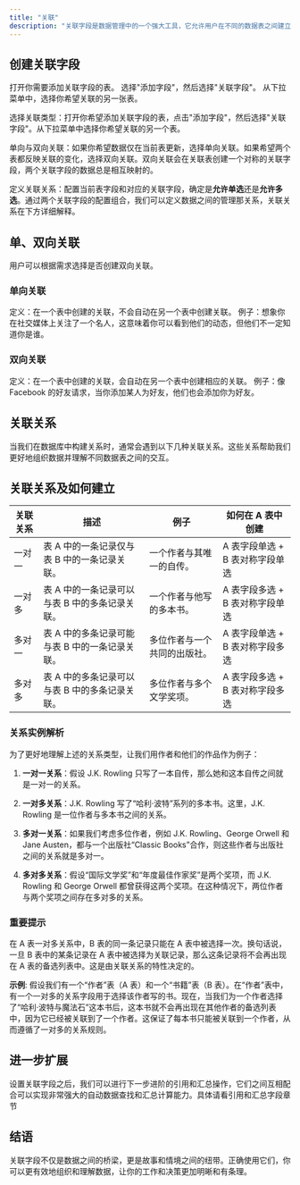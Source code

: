```yaml
---
title: "关联"
description: "关联字段是数据管理中的一个强大工具，它允许用户在不同的数据表之间建立关系。通过关联字段，用户可以轻松地在当前表中插入其他表中的记录，并快速查看和跳转至关联的数据表。"
---
```


## 创建关联字段

打开你需要添加关联字段的表。 选择"添加字段"，然后选择"关联字段"。 从下拉菜单中，选择你希望关联的另一张表。

选择关联类型：打开你希望添加关联字段的表，点击"添加字段"，然后选择"关联字段"。从下拉菜单中选择你希望关联的另一个表。

单向与双向关联：如果你希望数据仅在当前表更新，选择单向关联。如果希望两个表都反映关联的变化，选择双向关联。双向关联会在关联表创建一个对称的关联字段，两个关联字段的数据总是相互映射的。

定义关联关系：配置当前表字段和对应的关联字段，确定是**允许单选**还是**允许多选**。通过两个关联字段的配置组合，我们可以定义数据之间的管理那关系，关联关系在下方详细解释。

## 单、双向关联

用户可以根据需求选择是否创建双向关联。

### 单向关联

定义：在一个表中创建的关联，不会自动在另一个表中创建关联。 例子：想象你在社交媒体上关注了一个名人，这意味着你可以看到他们的动态，但他们不一定知道你是谁。

### 双向关联

定义：在一个表中创建的关联，会自动在另一个表中创建相应的关联。 例子：像 Facebook 的好友请求，当你添加某人为好友，他们也会添加你为好友。

## 关联关系

当我们在数据库中构建关系时，通常会遇到以下几种关联关系。这些关系帮助我们更好地组织数据并理解不同数据表之间的交互。

## 关联关系及如何建立
| 关联关系 | 描述                         | 例子             | 如何在 A 表中创建          |
| ---- | -------------------------- | -------------- | ------------------- |
| 一对一  | 表 A 中的一条记录仅与表 B 中的一条记录关联。  | 一个作者与其唯一的自传。   | A 表字段单选 + B 表对称字段单选 |
| 一对多  | 表 A 中的一条记录可以与表 B 中的多条记录关联。 | 一个作者与他写的多本书。   | A 表字段多选 + B 表对称字段单选 |
| 多对一  | 表 A 中的多条记录可能与表 B 中的一条记录关联。 | 多位作者与一个共同的出版社。 | A 表字段单选 + B 表对称字段多选 |
| 多对多  | 表 A 中的多条记录可以与表 B 中的多条记录关联。 | 多位作者与多个文学奖项。   | A 表字段多选 + B 表对称字段多选 |

### 关系实例解析

为了更好地理解上述的关系类型，让我们用作者和他们的作品作为例子：

1. **一对一关系**：假设 J.K. Rowling 只写了一本自传，那么她和这本自传之间就是一对一的关系。

2. **一对多关系**：J.K. Rowling 写了“哈利·波特”系列的多本书。这里，J.K. Rowling 是一位作者与多本书之间的关系。

3. **多对一关系**：如果我们考虑多位作者，例如 J.K. Rowling、George Orwell 和 Jane Austen，都与一个出版社“Classic Books”合作，则这些作者与出版社之间的关系就是多对一。

4. **多对多关系**：假设“国际文学奖”和“年度最佳作家奖”是两个奖项，而 J.K. Rowling 和 George Orwell 都曾获得这两个奖项。在这种情况下，两位作者与两个奖项之间存在多对多的关系。

### 重要提示

在 A 表一对多关系中，B 表的同一条记录只能在 A 表中被选择一次。换句话说，一旦 B 表中的某条记录在 A 表中被选择为关联记录，那么这条记录将不会再出现在 A 表的备选列表中。这是由关联关系的特性决定的。

**示例**: 假设我们有一个“作者”表（A 表）和一个“书籍”表（B 表）。在“作者”表中，有一个一对多的关系字段用于选择该作者写的书。现在，当我们为一个作者选择了“哈利·波特与魔法石”这本书后，这本书就不会再出现在其他作者的备选列表中，因为它已经被关联到了一个作者。这保证了每本书只能被关联到一个作者，从而遵循了一对多的关系规则。

## 进一步扩展

设置关联字段之后，我们可以进行下一步进阶的引用和汇总操作，它们之间互相配合可以实现非常强大的自动数据查找和汇总计算能力。具体请看引用和汇总字段章节

## 结语

关联字段不仅是数据之间的桥梁，更是故事和情境之间的纽带。正确使用它们，你可以更有效地组织和理解数据，让你的工作和决策更加明晰和有条理。

